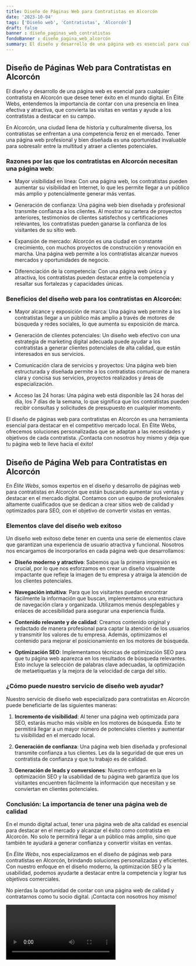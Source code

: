 ```yaml
---
title: Diseño de Páginas Web para Contratistas en Alcorcón
date: '2023-10-04'
tags: ['Diseño web', 'Contratistas', 'Alcorcón']
draft: false
banner : diseño_paginas_web_contratistas
fondoBanner : diseño_pagina_web_alcorcón
summary: El diseño y desarrollo de una página web es esencial para cualquier contratista en Alcorcón que desee tener éxito en el mundo digital. En Élite Webs, entendemos la importancia de contar con una presencia en línea efectiva y atractiva, que convierta las visitas en ventas y ayude a los contratistas a destacar en su campo.
---
```


## Diseño de Páginas Web para Contratistas en Alcorcón

El diseño y desarrollo de una página web es esencial para cualquier contratista en Alcorcón que desee tener éxito en el mundo digital. En Élite Webs, entendemos la importancia de contar con una presencia en línea efectiva y atractiva, que convierta las visitas en ventas y ayude a los contratistas a destacar en su campo.

En Alcorcón, una ciudad llena de historia y culturalmente diversa, los contratistas se enfrentan a una competencia feroz en el mercado. Tener una página web profesional y bien diseñada es una oportunidad invaluable para sobresalir entre la multitud y atraer a clientes potenciales.

### Razones por las que los contratistas en Alcorcón necesitan una página web:

- Mayor visibilidad en línea: Con una página web, los contratistas pueden aumentar su visibilidad en Internet, lo que les permite llegar a un público más amplio y potencialmente generar más ventas.

- Generación de confianza: Una página web bien diseñada y profesional transmite confianza a los clientes. Al mostrar su cartera de proyectos anteriores, testimonios de clientes satisfechos y certificaciones relevantes, los contratistas pueden ganarse la confianza de los visitantes de su sitio web.

- Expansión de mercado: Alcorcón es una ciudad en constante crecimiento, con muchos proyectos de construcción y renovación en marcha. Una página web permite a los contratistas alcanzar nuevos mercados y oportunidades de negocio.

- Diferenciación de la competencia: Con una página web única y atractiva, los contratistas pueden destacar entre la competencia y resaltar sus fortalezas y capacidades únicas.

### Beneficios del diseño web para los contratistas en Alcorcón:

- Mayor alcance y exposición de marca: Una página web permite a los contratistas llegar a un público más amplio a través de motores de búsqueda y redes sociales, lo que aumenta su exposición de marca.

- Generación de clientes potenciales: Un diseño web efectivo con una estrategia de marketing digital adecuada puede ayudar a los contratistas a generar clientes potenciales de alta calidad, que están interesados en sus servicios.

- Comunicación clara de servicios y proyectos: Una página web bien estructurada y diseñada permite a los contratistas comunicar de manera clara y concisa sus servicios, proyectos realizados y áreas de especialización.

- Acceso las 24 horas: Una página web está disponible las 24 horas del día, los 7 días de la semana, lo que significa que los contratistas pueden recibir consultas y solicitudes de presupuesto en cualquier momento.

El diseño de páginas web para contratistas en Alcorcón es una herramienta esencial para destacar en el competitivo mercado local. En Élite Webs, ofrecemos soluciones personalizadas que se adaptan a las necesidades y objetivos de cada contratista. ¡Contacta con nosotros hoy mismo y deja que tu página web te lleve hacia el éxito!

<GifSeo />

<Cta />

## Diseño de Página Web para Contratistas en Alcorcón

En *Élite Webs*, somos expertos en el diseño y desarrollo de páginas web para contratistas en Alcorcón que están buscando aumentar sus ventas y destacar en el mercado digital. Contamos con un equipo de profesionales altamente cualificados que se dedican a crear sitios web de calidad y optimizados para SEO, con el objetivo de convertir visitas en ventas.

### Elementos clave del diseño web exitoso

Un diseño web exitoso debe tener en cuenta una serie de elementos clave que garantizan una experiencia de usuario atractiva y funcional. Nosotros nos encargamos de incorporarlos en cada página web que desarrollamos:

- **Diseño moderno y atractivo**: Sabemos que la primera impresión es crucial, por lo que nos esforzamos en crear un diseño visualmente impactante que refleje la imagen de tu empresa y atraiga la atención de los clientes potenciales.

- **Navegación intuitiva**: Para que los visitantes puedan encontrar fácilmente la información que buscan, implementamos una estructura de navegación clara y organizada. Utilizamos menús desplegables y enlaces de accesibilidad para asegurar una experiencia fluida.

- **Contenido relevante y de calidad**: Creamos contenido original y redactado de manera profesional para captar la atención de los usuarios y transmitir los valores de tu empresa. Además, optimizamos el contenido para mejorar el posicionamiento en los motores de búsqueda.

- **Optimización SEO**: Implementamos técnicas de optimización SEO para que tu página web aparezca en los resultados de búsqueda relevantes. Esto incluye la selección de palabras clave adecuadas, la optimización de metaetiquetas y la mejora de la velocidad de carga del sitio.

### ¿Cómo puede nuestro servicio de diseño web ayudar?

Nuestro servicio de diseño web especializado para contratistas en Alcorcón puede beneficiarte de las siguientes maneras:

1. **Incremento de visibilidad**: Al tener una página web optimizada para SEO, estarás mucho más visible en los motores de búsqueda. Esto te permitirá llegar a un mayor número de potenciales clientes y aumentar tu visibilidad en el mercado local.

2. **Generación de confianza**: Una página web bien diseñada y profesional transmite confianza a tus clientes. Les da la seguridad de que eres un contratista de confianza y que tu trabajo es de calidad.

3. **Generación de leads y conversiones**: Nuestro enfoque en la optimización SEO y la usabilidad de tu página web garantiza que los visitantes encuentren fácilmente la información que necesitan y se conviertan en clientes potenciales.

### Conclusión: La importancia de tener una página web de calidad

En el mundo digital actual, tener una página web de alta calidad es esencial para destacar en el mercado y alcanzar el éxito como contratista en Alcorcón. No solo te permitirá llegar a un público más amplio, sino que también te ayudará a generar confianza y convertir visitas en ventas.

En *Élite Webs*, nos especializamos en el diseño de páginas web para contratistas en Alcorcón, brindando soluciones personalizadas y eficientes. Con nuestro enfoque en el diseño moderno, la optimización SEO y la usabilidad, podemos ayudarte a destacar entre la competencia y lograr tus objetivos comerciales.

No pierdas la oportunidad de contar con una página web de calidad y contratarnos como tu socio digital. ¡Contacta con nosotros hoy mismo!

<Video />

<CtaBot job='Contratistas' city='Alcorcón'/>

<Gmaps query='Alcorcón+españa+maps' />